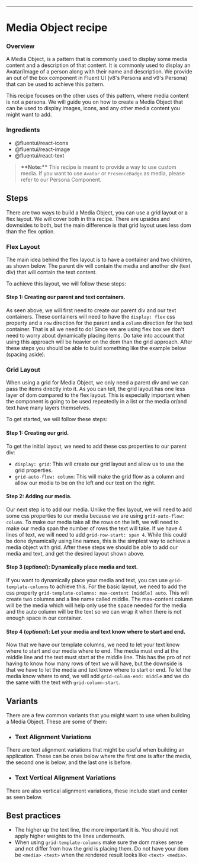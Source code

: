 
<Meta title="Concepts/Recipes/Media Object" />

---

# Media Object recipe

### **Overview**

A Media Object, is a pattern that is commonly used to display some media content and a description of that content.
It is commonly used to display an Avatar/Image of a person along with their name and description. We provide an
out of the box component in Fluent UI (v8's Persona and v9's Persona) that can be used to achieve this pattern.

This recipe focuses on the other uses of this pattern, where media content is not a persona. We will guide you on
how to create a Media Object that can be used to display images, icons, and any other media content you might
want to add.

### **Ingredients**

- <LinkTo kind="concepts-developer-icons-icons--page">@fluentui/react-icons</LinkTo>
- <LinkTo kind="components-image--default">@fluentui/react-image</LinkTo>
- <LinkTo kind="components-text--default">@fluentui/react-text</LinkTo>

> **\*\*Note:\*\*** This recipe is meant to provide a way to use custom media. If you want to use
> `Avatar` or `PresenceBadge` as media, please refer to our Persona Component.

## **Steps**

There are two ways to build a Media Object, you can use a grid layout or a flex layout. We will cover both in this
recipe. There are upsides and downsides to both, but the main difference is that grid layout uses less dom than the
flex option.

### **Flex Layout**

The main idea behind the flex layout is to have a container and two children, as shown below. The parent div will
contain the media and another div (text div) that will contain the text content.

<Example centered>
  <FlexSkeleton />
</Example>

To achieve this layout, we will follow these steps:

#### **Step 1: Creating our parent and text containers.**

As seen above, we will first need to create our parent div and our text containers. These containers will need to have
the `display: flex` css property and a `row` direction for the parent and a `column` direction for the text container.
That is all we need to do! Since we are using flex box we don't need to worry about dynamically placing items. Do take into
account that using this approach will be heavier on the dom than the grid approach. After these steps you should be able
to build something like the example below (spacing aside).

<Example centered>
  <IconMediaObject />
</Example>

### **Grid Layout**

When using a grid for Media Object, we only need a parent div and we can pass the items directly into it.
As you can tell, the grid layout has one less layer of dom compared to the flex layout. This is especially important
when the component is going to be used repeatedly in a list or the media or/and text have many layers themselves.

To get started, we will follow these steps:

#### **Step 1: Creating our grid.**

To get the initial layout, we need to add these css properties to our parent div:

- `display: grid`: This will create our grid layout and allow us to use the grid properties.
- `grid-auto-flow: column`: This will make the grid flow as a column and allow our media to be on the left and our text on the right.

#### **Step 2: Adding our media.**

Our next step is to add our media. Unlike the flex layout, we will need to add some css properties to our media because
we are using `grid-auto-flow: column`. To make our media take all the rows on the left, we will need to make our media
span the number of rows the text will take. If we have 4 lines of text, we will need to add `grid-row-start: span 4`.
While this could be done dynamically using line names, this is the simplest way to achieve a media object with grid.
After these steps we should be able to add our media and text, and get the desired layout shown above.

#### **Step 3 (_optional_): Dynamically place media and text.**

If you want to dynamically place your media and text, you can use `grid-template-columns` to achieve this. For the basic
layout, we need to add the css property `grid-template-columns: max-content [middle] auto`. This will create two columns
and a line name called middle. The max-content column will be the media which will help only use the space needed for the
media and the auto column will be the text so we can wrap it when there is not enough space in our container.

#### **Step 4 (_optional_): Let your media and text know where to start and end.**

Now that we have our template columns, we need to let your text know where to start and our media where to end. The media
must end at the middle line and the text must start at the middle line. This has the pro of not having to know how many
rows of text we will have, but the downside is that we have to let the media and text know where to start or end. To let
the media know where to end, we will add `grid-column-end: middle` and we do the same with the text with `grid-column-start`.

## **Variants**

There are a few common variants that you might want to use when building a Media Object. These are some of them:

- ### **Text Alignment Variations**

There are text alignment variations that might be useful when building an application. These can be ones below where the
first one is after the media, the second one is below, and the last one is before.

<Example centered>
  <TextPositionVariations />
</Example>

- ### **Text Vertical Alignment Variations**

There are also vertical alignment variations, these include start and center as seen below.

<Example centered>
  <TextAlignmentVariations />
</Example>

## **Best practices**

- The higher up the text line, the more important it is. You should not apply higher weights to the lines underneath.
- When using `grid-template-columns` make sure the dom makes sense and not differ from how the grid is placing them. Do
  not have your dom be `<media> <text>` when the rendered result looks like `<text> <media>`.
